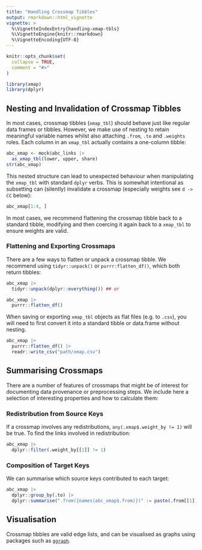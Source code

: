 ```yaml
---
title: "Handling Crossmap Tibbles"
output: rmarkdown::html_vignette
vignette: >
  %\VignetteIndexEntry{handling-xmap-tbls}
  %\VignetteEngine{knitr::rmarkdown}
  %\VignetteEncoding{UTF-8}
---
```


```r
knitr::opts_chunk$set(
  collapse = TRUE,
  comment = "#>"
)
```

```r
library(xmap)
library(dplyr)
```


## Nesting and Invalidation of Crossmap Tibbles

In most cases, crossmap tibbles (`xmap_tbl`) should behave just like regular data frames or tibbles. However, we make use of nesting to retain meaningful variable names whilst also attaching `.from`, `.to` and `.weights` roles. Each column in an `xmap_tbl` actually contains a one-column tibble:

```r
abc_xmap <- mock$abc_links |>
  as_xmap_tbl(lower, upper, share)
str(abc_xmap)
```

This nested structure can lead to unexpected behaviour when manipulating the `xmap_tbl` with standard `dplyr` verbs. This is somewhat intentional as subsetting can (silently) invalidate a crossmap (especially weights see `d -> CC` below):

```r
abc_xmap[1:4, ]
```

In most cases, we recommend flattening the crossmap tibble back to a standard tibble, modifying and then coercing it again back to a `xmap_tbl` to ensure weights are valid.

### Flattening and Exporting Crossmaps

<!-- This nesting adds some additional steps on top of standard the import and export operations for flat files. -->

There are a few ways to flatten or unpack a crossmap tibble. We recommend using `tidyr::unpack()` or `purrr:flatten_df()`, which both return tibbles:

```r
abc_xmap |>
  tidyr::unpack(dplyr::everything()) ## or

abc_xmap |>
  purrr::flatten_df()
```

When saving or exporting `xmap_tbl` objects as flat files (e.g. to `.csv`), you will need to first convert it into a standard tibble or data.frame without nesting.

```r
abc_xmap |>
  purrr::flatten_df() |>
  readr::write_csv("path/xmap.csv")
```

## Summarising Crossmaps

There are a number of features of crossmaps that might be of interest for documenting data provenance or preprocessing steps. We include here a selection of interesting properties and how to calculate them:

### Redistribution from Source Keys

If a crossmap involves any redistributions, `any(.xmap$.weight_by != 1)` will be true.
To find the links involved in redistribution:
```r
abc_xmap |>
  dplyr::filter(.weight_by[[1]] != 1)
```

### Composition of Target Keys

We can summarise which source keys contributed to each target:

```r
abc_xmap |>
  dplyr::group_by(.to) |>
  dplyr::summarise(".from({names(abc_xmap$.from)})" := paste(.from[[1]], collapse = ", "))
```

## Visualisation

Crossmap tibbles are valid edge lists, and can be visualised as graphs using packages such as [`ggraph`](https://ggraph.data-imaginist.com).